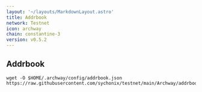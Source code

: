 ```yaml
---
layout: '~/layouts/MarkdownLayout.astro'
title: Addrbook
network: Testnet
icon: archway
chain: constantine-3
version: v0.5.2
---
```

## Addrbook

```
wget -O $HOME/.archway/config/addrbook.json https://raw.githubusercontent.com/sychonix/testnet/main/Archway/addrbook.json
```
